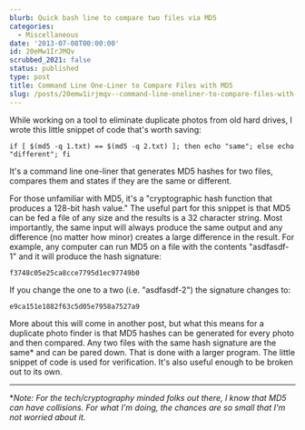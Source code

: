 ```yaml
---
blurb: Quick bash line to compare two files via MD5
categories:
  - Miscellaneous
date: '2013-07-08T00:00:00'
id: 20eMw1IrJMQv
scrubbed_2021: false
status: published
type: post
title: Command Line One-Liner to Compare Files with MD5
slug: /posts/20emw1irjmqv--command-line-oneliner-to-compare-files-with-md5
---
```


While working on a tool to eliminate duplicate photos from old hard drives, I wrote this little snippet of code that's worth saving:

```bash{numberLines: true}
if [ $(md5 -q 1.txt) == $(md5 -q 2.txt) ]; then echo "same"; else echo "different"; fi
```

It's a command line one-liner that generates MD5 hashes for two files, compares them and states if they are the same or different.

For those unfamiliar with MD5, it's a "cryptographic hash function that produces a 128-bit hash value." The useful part for this snippet is that MD5 can be fed a file of any size and the results is a 32 character string. Most importantly, the same input will always produce the same output and any difference (no matter how minor) creates a large difference in the result. For example, any computer can run MD5 on a file with the contents "asdfasdf-1" and it will produce the hash signature:

	f3748c05e25ca8cce7795d1ec97749b0

If you change the one to a two (i.e. "asdfasdf-2") the signature changes to:

	e9ca151e1882f63c5d05e7958a7527a9

More about this will come in another post, but what this means for a duplicate photo finder is that MD5 hashes can be generated for every photo and then compared. Any two files with the same hash signature are the same* and can be pared down. That is done with a larger program. The little snippet of code is used for verification. It's also useful enough to be broken out to its own.

---


**Note: For the tech/cryptography minded folks out there, I know that MD5 can have collisions. For what I'm doing, the chances are so small that I'm not worried about it.*
